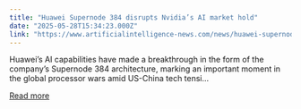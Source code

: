 ```yaml
---
title: "Huawei Supernode 384 disrupts Nvidia’s AI market hold"
date: "2025-05-28T15:34:23.000Z"
link: "https://www.artificialintelligence-news.com/news/huawei-supernode-384-disrupts-nvidia-ai-market-hold/"
---
```


Huawei&#8217;s AI capabilities have made a breakthrough in the form of the company&#8217;s Supernode 384 architecture, marking an important moment in the global processor wars amid US-China tech tensi...

[Read more](https://www.artificialintelligence-news.com/news/huawei-supernode-384-disrupts-nvidia-ai-market-hold/)
